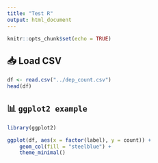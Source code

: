 ---
title: "Test R"
output: html_document
---

```{r setup, include=FALSE}
knitr::opts_chunk$set(echo = TRUE)
```

## 📥 Load CSV

```{r}
df <- read.csv("../dep_count.csv")
head(df)
```

## 📊 `ggplot2 example`

```{r}
library(ggplot2)

ggplot(df, aes(x = factor(label), y = count)) +
    geom_col(fill = "steelblue") +
    theme_minimal()
```

